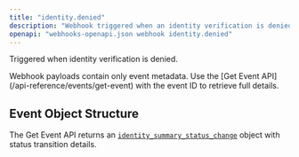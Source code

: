 ```yaml
---
title: "identity.denied"
description: "Webhook triggered when an identity verification is denied"
openapi: "webhooks-openapi.json webhook identity.denied"
---
```


Triggered when identity verification is denied.

<Note>
Webhook payloads contain only event metadata. Use the [Get Event API](/api-reference/events/get-event) with the event ID to retrieve full details.
</Note>

## Event Object Structure

The Get Event API returns an [`identity_summary_status_change`](/api-reference/events/identity-status-change-object) object with status transition details.

